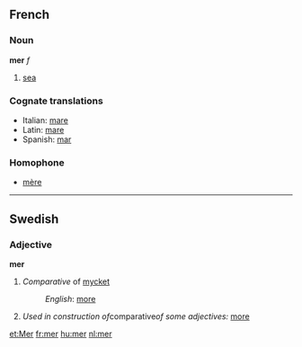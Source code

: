 ==French==
===Noun===
'''mer''' ''f''

# [[sea]]
===Cognate translations===
*Italian: [[mare]]
*Latin: [[mare]]
*Spanish: [[mar]]

===Homophone===
*[[mère]]
----
==Swedish==
===Adjective===
'''mer'''

#''Comparative'' of [[mycket]]
#:''English'': [[more]]
#''Used in construction of ''comparative'' of some adjectives:'' [[more]]

[[et:Mer]]
[[fr:mer]]
[[hu:mer]]
[[nl:mer]]